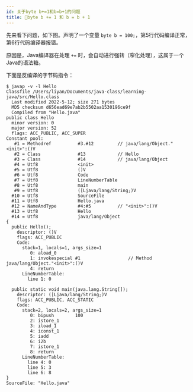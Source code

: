 ```yaml
---
id: 关于byte b+=1和b=b+1的问题
title: 🍬byte b += 1 和 b = b + 1
---
```


先来看下问题，如下图。声明了一个变量 `byte b = 100;`，第5行代码编译正常，第6行代码编译器报错。

<ImgBox src="https://upyun1.surcode.cn/imgs/20220512234622.png" />

原因是，Java编译器在处理 `+=` 时，会自动进行强转（窄化处理），这属于一个Java的语法糖。

下面是反编译的字节码指令：

```
$ javap -v -l Hello
Classfile /Users/liyan/Documents/java-class/learning-java/src/Hello.class
  Last modified 2022-5-12; size 271 bytes
  MD5 checksum d656ead69e7ab2b5502aa1530196ce9f
  Compiled from "Hello.java"
public class Hello
  minor version: 0
  major version: 52
  flags: ACC_PUBLIC, ACC_SUPER
Constant pool:
   #1 = Methodref          #3.#12         // java/lang/Object."<init>":()V
   #2 = Class              #13            // Hello
   #3 = Class              #14            // java/lang/Object
   #4 = Utf8               <init>
   #5 = Utf8               ()V
   #6 = Utf8               Code
   #7 = Utf8               LineNumberTable
   #8 = Utf8               main
   #9 = Utf8               ([Ljava/lang/String;)V
  #10 = Utf8               SourceFile
  #11 = Utf8               Hello.java
  #12 = NameAndType        #4:#5          // "<init>":()V
  #13 = Utf8               Hello
  #14 = Utf8               java/lang/Object
{
  public Hello();
    descriptor: ()V
    flags: ACC_PUBLIC
    Code:
      stack=1, locals=1, args_size=1
         0: aload_0
         1: invokespecial #1                  // Method java/lang/Object."<init>":()V
         4: return
      LineNumberTable:
        line 1: 0

  public static void main(java.lang.String[]);
    descriptor: ([Ljava/lang/String;)V
    flags: ACC_PUBLIC, ACC_STATIC
    Code:
      stack=2, locals=2, args_size=1
         0: bipush        100
         2: istore_1
         3: iload_1
         4: iconst_1
         5: iadd
         6: i2b
         7: istore_1
         8: return
      LineNumberTable:
        line 4: 0
        line 5: 3
        line 6: 8
}
SourceFile: "Hello.java"
```